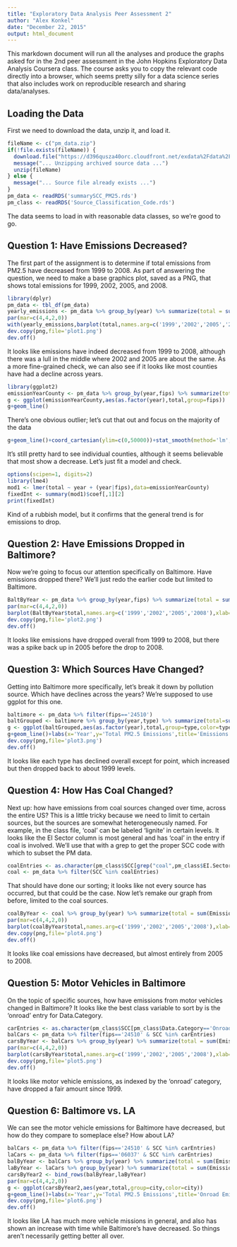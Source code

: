 ```yaml
---
title: "Exploratory Data Analysis Peer Assessment 2"
author: "Alex Konkel"
date: "December 22, 2015"
output: html_document
---
```


This markdown document will run all the analyses and produce the graphs asked for in the 2nd peer assessment in the John Hopkins Exploratory Data Analysis Coursera class.  The course asks you to copy the relevant code directly into a browser, which seems pretty silly for a data science series that also includes work on reproducible research and sharing data/analyses.  

## Loading the Data
First we need to download the data, unzip it, and load it.
``` r
fileName <- c("pm_data.zip")
if(!file.exists(fileName)) {
  download.file("https://d396qusza40orc.cloudfront.net/exdata%2Fdata%2FNEI_data.zip", fileName)
  message("... Unzipping archived source data ...")
  unzip(fileName)
} else {
  message("... Source file already exists ...")
}
pm_data <- readRDS('summarySCC_PM25.rds')
pm_class <- readRDS('Source_Classification_Code.rds')
```
The data seems to load in with reasonable data classes, so we're good to go.

## Question 1: Have Emissions Decreased?
The first part of the assignment is to determine if total emissions from PM2.5 have decreased from 1999 to 2008.  As part of answering the question, we need to make a base graphics plot, saved as a PNG, that shows total emissions for 1999, 2002, 2005, and 2008.  

``` r
library(dplyr)
pm_data <- tbl_df(pm_data)
yearly_emissions <- pm_data %>% group_by(year) %>% summarize(total = sum(Emissions))
par(mar=c(4,4,2,0))
with(yearly_emissions,barplot(total,names.arg=c('1999','2002','2005','2008'),xlab='year',ylab='Total PM2.5 Emissions',col='lightblue',main='Emissions by Year Across the US'))
dev.copy(png,file='plot1.png')
dev.off()
```
It looks like emissions have indeed decreased from 1999 to 2008, although there was a lull in the middle where 2002 and 2005 are about the same.  As a more fine-grained check, we can also see if it looks like most counties have had a decline across years.
``` r
library(ggplot2)
emissionYearCounty <- pm_data %>% group_by(year,fips) %>% summarize(total = sum(Emissions))
g <- ggplot(emissionYearCounty,aes(as.factor(year),total,group=fips))
g+geom_line()
```

There's one obvious outlier; let's cut that out and focus on the majority of the data
``` r
g+geom_line()+coord_cartesian(ylim=c(0,50000))+stat_smooth(method='lm',formula=y~x,se=FALSE)
```

It's still pretty hard to see individual counties, although it seems believable that most show a decrease.  Let's just fit a model and check.
``` r
options(scipen=1, digits=2)
library(lme4)
mod1 <- lmer(total ~ year + (year|fips),data=emissionYearCounty)
fixedInt <- summary(mod1)$coef[,1][2]
print(fixedInt)
```
Kind of a rubbish model, but it confirms that the general trend is for emissions to drop.

## Question 2: Have Emissions Dropped in Baltimore?
Now we're going to focus our attention specifically on Baltimore.  Have emissions dropped there?  We'll just redo the earlier code but limited to Baltimore.
``` r
BaltByYear <- pm_data %>% group_by(year,fips) %>% summarize(total = sum(Emissions)) %>% filter(fips=='24510')
par(mar=c(4,4,2,0))
barplot(BaltByYear$total,names.arg=c('1999','2002','2005','2008'),xlab='year',ylab='Total PM2.5 Emissions',col='lightblue',main='Emissions by Year in Baltimore')
dev.copy(png,file='plot2.png')
dev.off()
```

It looks like emissions have dropped overall from 1999 to 2008, but there was a spike back up in 2005 before the drop to 2008.

## Question 3: Which Sources Have Changed?
Getting into Baltimore more specifically, let's break it down by pollution source.  Which have declines across the years?  We're supposed to use ggplot for this one.
``` r
baltimore <- pm_data %>% filter(fips=='24510')
baltGrouped <- baltimore %>% group_by(year,type) %>% summarize(total=sum(Emissions))
g <- ggplot(baltGrouped,aes(as.factor(year),total,group=type,color=type))
g+geom_line()+labs(x='Year',y='Total PM2.5 Emissions',title='Emissions in Baltimore Over Time by Type')
dev.copy(png,file='plot3.png')
dev.off()
```

It looks like each type has declined overall except for point, which increased but then dropped back to about 1999 levels.

## Question 4: How Has Coal Changed?
Next up: how have emissions from coal sources changed over time, across the entire US?  This is a little tricky because we need to limit to certain sources, but the sources are somewhat heterogeneously named.  For example, in the class file, 'coal' can be labeled 'lignite' in certain levels.  It looks like the EI Sector column is most general and has 'coal' in the entry if coal is involved.  We'll use that with a grep to get the proper SCC code with which to subset the PM data.
``` r
coalEntries <- as.character(pm_class$SCC[grep("coal",pm_class$EI.Sector,ignore.case=TRUE)])
coal <- pm_data %>% filter(SCC %in% coalEntries)
```
That should have done our sorting; it looks like not every source has occurred, but that could be the case.  Now let's remake our graph from before, limited to the coal sources.
``` r
coalByYear <- coal %>% group_by(year) %>% summarize(total = sum(Emissions))
par(mar=c(4,4,2,0))
barplot(coalByYear$total,names.arg=c('1999','2002','2005','2008'),xlab='year',ylab='Total PM2.5 Emissions',col='lightblue',main='Coal Emissions by Year Across the US')
dev.copy(png,file='plot4.png')
dev.off()
```

It looks like coal emissions have decreased, but almost entirely from 2005 to 2008.

## Question 5: Motor Vehicles in Baltimore
On the topic of specific sources, how have emissions from motor vehicles changed in Baltimore? It looks like the best class variable to sort by is the 'onroad' entry for Data.Category.
``` r
carEntries <- as.character(pm_class$SCC[pm_class$Data.Category=='Onroad'])
balCars <- pm_data %>% filter(fips=='24510' & SCC %in% carEntries)
carsByYear <- balCars %>% group_by(year) %>% summarize(total = sum(Emissions))
par(mar=c(4,4,2,0))
barplot(carsByYear$total,names.arg=c('1999','2002','2005','2008'),xlab='year',ylab='Total PM2.5 Emissions',col='lightblue',main='Onroad Emissions by Year in Baltimore')
dev.copy(png,file='plot5.png')
dev.off()
```

It looks like motor vehicle emissions, as indexed by the 'onroad' category, have dropped a fair amount since 1999.

## Question 6: Baltimore vs. LA
We can see the motor vehicle emissions for Baltimore have decreased, but how do they compare to someplace else?  How about LA?
``` r
balCars <- pm_data %>% filter(fips=='24510' & SCC %in% carEntries)
laCars <- pm_data %>% filter(fips=='06037' & SCC %in% carEntries)
balByYear <- balCars %>% group_by(year) %>% summarize(total = sum(Emissions)) %>% mutate(city=rep('Baltimore',dim(balByYear)[1]))
laByYear <- laCars %>% group_by(year) %>% summarize(total = sum(Emissions)) %>% mutate(city=rep('LA',dim(laByYear)[1]))
carsByYear2 <- bind_rows(balByYear,laByYear)
par(mar=c(4,4,2,0))
g <- ggplot(carsByYear2,aes(year,total,group=city,color=city))
g+geom_line()+labs(x='Year',y='Total PM2.5 Emissions',title='Onroad Emissions in Baltimore vs. LA')
dev.copy(png,file='plot6.png')
dev.off()
```

It looks like LA has much more vehicle missions in general, and also has shown an increase with time while Baltimore's have decreased.  So things aren't necessarily getting better all over.